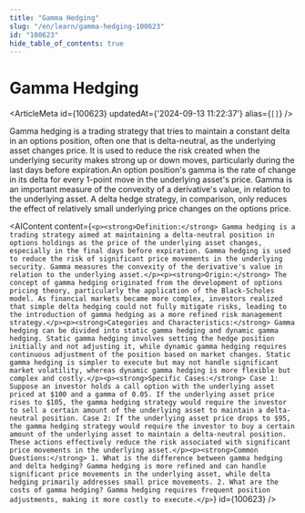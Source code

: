 ```yaml
---
title: "Gamma Hedging"
slug: "/en/learn/gamma-hedging-100623"
id: "100623"
hide_table_of_contents: true
---
```



# Gamma Hedging

<ArticleMeta id={100623} updatedAt={'2024-09-13 11:22:37'} alias={`[]`} />
<div className='border-solid border-b border-t-0 my-4 border-[var(--ifm-color-gray-300)]' />

Gamma hedging is a trading strategy that tries to maintain a constant delta in an options position, often one that is delta-neutral, as the underlying asset changes price. It is used to reduce the risk created when the underlying security makes strong up or down moves, particularly during the last days before expiration.An option position's gamma is the rate of change in its delta for every 1-point move in the underlying asset's price. Gamma is an important measure of the convexity of a derivative's value, in relation to the underlying asset. A delta hedge strategy, in comparison, only reduces the effect of relatively small underlying price changes on the options price.

<AIContent content={`<p><strong>Definition:</strong> Gamma hedging is a trading strategy aimed at maintaining a delta-neutral position in options holdings as the price of the underlying asset changes, especially in the final days before expiration. Gamma hedging is used to reduce the risk of significant price movements in the underlying security. Gamma measures the convexity of the derivative's value in relation to the underlying asset.</p><p><strong>Origin:</strong> The concept of gamma hedging originated from the development of options pricing theory, particularly the application of the Black-Scholes model. As financial markets became more complex, investors realized that simple delta hedging could not fully mitigate risks, leading to the introduction of gamma hedging as a more refined risk management strategy.</p><p><strong>Categories and Characteristics:</strong> Gamma hedging can be divided into static gamma hedging and dynamic gamma hedging. Static gamma hedging involves setting the hedge position initially and not adjusting it, while dynamic gamma hedging requires continuous adjustment of the position based on market changes. Static gamma hedging is simpler to execute but may not handle significant market volatility, whereas dynamic gamma hedging is more flexible but complex and costly.</p><p><strong>Specific Cases:</strong> Case 1: Suppose an investor holds a call option with the underlying asset priced at $100 and a gamma of 0.05. If the underlying asset price rises to $105, the gamma hedging strategy would require the investor to sell a certain amount of the underlying asset to maintain a delta-neutral position. Case 2: If the underlying asset price drops to $95, the gamma hedging strategy would require the investor to buy a certain amount of the underlying asset to maintain a delta-neutral position. These actions effectively reduce the risk associated with significant price movements in the underlying asset.</p><p><strong>Common Questions:</strong> 1. What is the difference between gamma hedging and delta hedging? Gamma hedging is more refined and can handle significant price movements in the underlying asset, while delta hedging primarily addresses small price movements. 2. What are the costs of gamma hedging? Gamma hedging requires frequent position adjustments, making it more costly to execute.</p>`} id={100623} />
